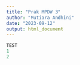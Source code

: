 ```yaml
---
title: "Prak MPDW 3"
author: "Mutiara Andhini"
date: "2023-09-12"
output: html_document
---
```


```r
TEST
1
2

```
